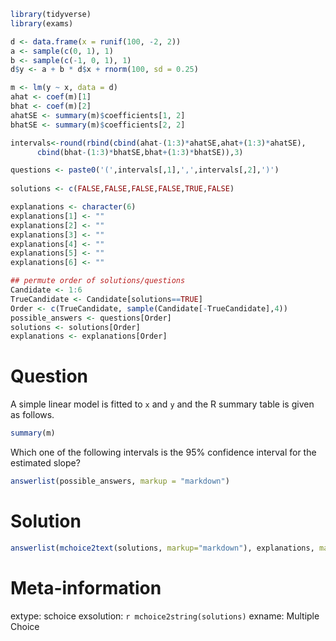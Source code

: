 ```r
library(tidyverse)
library(exams)

d <- data.frame(x = runif(100, -2, 2))
a <- sample(c(0, 1), 1)
b <- sample(c(-1, 0, 1), 1) 
d$y <- a + b * d$x + rnorm(100, sd = 0.25)

m <- lm(y ~ x, data = d)
ahat <- coef(m)[1]
bhat <- coef(m)[2]
ahatSE <- summary(m)$coefficients[1, 2]
bhatSE <- summary(m)$coefficients[2, 2]

intervals<-round(rbind(cbind(ahat-(1:3)*ahatSE,ahat+(1:3)*ahatSE),
      cbind(bhat-(1:3)*bhatSE,bhat+(1:3)*bhatSE)),3)

questions <- paste0('(',intervals[,1],',',intervals[,2],')')
  
solutions <- c(FALSE,FALSE,FALSE,FALSE,TRUE,FALSE)

explanations <- character(6)
explanations[1] <- ""
explanations[2] <- ""
explanations[3] <- ""
explanations[4] <- ""
explanations[5] <- ""
explanations[6] <- ""

## permute order of solutions/questions
Candidate <- 1:6
TrueCandidate <- Candidate[solutions==TRUE]
Order <- c(TrueCandidate, sample(Candidate[-TrueCandidate],4))
possible_answers <- questions[Order]
solutions <- solutions[Order]
explanations <- explanations[Order]  
```    

Question
========

A simple linear model is fitted to `x` and `y` and the R summary table is given as follows. 

```r
summary(m)
```

Which one of the following intervals is the 95% confidence interval for the estimated slope?

```r
answerlist(possible_answers, markup = "markdown")
```

Solution
========

```r
answerlist(mchoice2text(solutions, markup="markdown"), explanations, markup = "markdown")
```

Meta-information
================
extype: schoice
exsolution: `r mchoice2string(solutions)`
exname: Multiple Choice